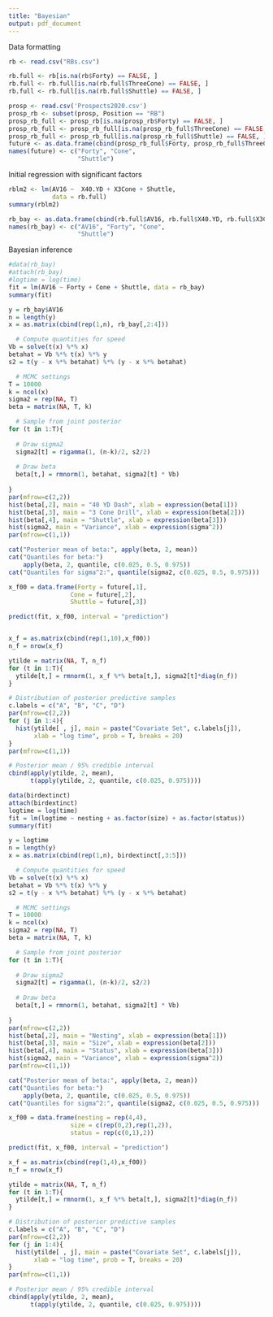 ```yaml
---
title: "Bayesian"
output: pdf_document
---
```


Data formatting 
```r
rb <- read.csv("RBs.csv")

rb.full <- rb[is.na(rb$Forty) == FALSE, ]
rb.full <- rb.full[is.na(rb.full$ThreeCone) == FALSE, ]
rb.full <- rb.full[is.na(rb.full$Shuttle) == FALSE, ]

prosp <- read.csv('Prospects2020.csv')
prosp_rb <- subset(prosp, Position == "RB")
prosp_rb_full <- prosp_rb[is.na(prosp_rb$Forty) == FALSE, ]
prosp_rb_full <- prosp_rb_full[is.na(prosp_rb_full$ThreeCone) == FALSE, ]
prosp_rb_full <- prosp_rb_full[is.na(prosp_rb_full$Shuttle) == FALSE, ]
future <- as.data.frame(cbind(prosp_rb_full$Forty, prosp_rb_full$ThreeCone, prosp_rb_full$Shuttle))
names(future) <- c("Forty", "Cone", 
                   "Shuttle")
```

Initial regression with significant factors 
```r
rblm2 <- lm(AV16 ~  X40.YD + X3Cone + Shuttle, 
            data = rb.full)
summary(rblm2)

rb_bay <- as.data.frame(cbind(rb.full$AV16, rb.full$X40.YD, rb.full$X3Cone, rb.full$Shuttle))
names(rb_bay) <- c("AV16", "Forty", "Cone", 
                   "Shuttle")
```


Bayesian inference 
```r
#data(rb_bay)
#attach(rb_bay)
#logtime = log(time)
fit = lm(AV16 ~ Forty + Cone + Shuttle, data = rb_bay)
summary(fit)

y = rb_bay$AV16
n = length(y)
x = as.matrix(cbind(rep(1,n), rb_bay[,2:4]))

  # Compute quantities for speed
Vb = solve(t(x) %*% x) 
betahat = Vb %*% t(x) %*% y
s2 = t(y - x %*% betahat) %*% (y - x %*% betahat)

  # MCMC settings
T = 10000
k = ncol(x)
sigma2 = rep(NA, T)
beta = matrix(NA, T, k)

  # Sample from joint posterior
for (t in 1:T){
  
  # Draw sigma2
  sigma2[t] = rigamma(1, (n-k)/2, s2/2)
  
  # Draw beta
  beta[t,] = rmnorm(1, betahat, sigma2[t] * Vb)
  
}
par(mfrow=c(2,2))
hist(beta[,2], main = "40 YD Dash", xlab = expression(beta[1]))
hist(beta[,3], main = "3 Cone Drill", xlab = expression(beta[2]))
hist(beta[,4], main = "Shuttle", xlab = expression(beta[3]))
hist(sigma2, main = "Variance", xlab = expression(sigma^2))
par(mfrow=c(1,1))

cat("Posterior mean of beta:", apply(beta, 2, mean))
cat("Quantiles for beta:") 
    apply(beta, 2, quantile, c(0.025, 0.5, 0.975))
cat("Quantiles for sigma^2:", quantile(sigma2, c(0.025, 0.5, 0.975)))

x_f00 = data.frame(Forty = future[,1],
                 Cone = future[,2],
                 Shuttle = future[,3])

predict(fit, x_f00, interval = "prediction")


x_f = as.matrix(cbind(rep(1,10),x_f00))
n_f = nrow(x_f)

ytilde = matrix(NA, T, n_f)
for (t in 1:T){
  ytilde[t,] = rmnorm(1, x_f %*% beta[t,], sigma2[t]*diag(n_f))
}

# Distribution of posterior predictive samples
c.labels = c("A", "B", "C", "D")
par(mfrow=c(2,2))
for (j in 1:4){
  hist(ytilde[ , j], main = paste("Covariate Set", c.labels[j]),
       xlab = "log time", prob = T, breaks = 20)
}
par(mfrow=c(1,1))

# Posterior mean / 95% credible interval 
cbind(apply(ytilde, 2, mean),
      t(apply(ytilde, 2, quantile, c(0.025, 0.975))))
```

```r
data(birdextinct)
attach(birdextinct)
logtime = log(time)
fit = lm(logtime ~ nesting + as.factor(size) + as.factor(status))
summary(fit)

y = logtime
n = length(y)
x = as.matrix(cbind(rep(1,n), birdextinct[,3:5]))

  # Compute quantities for speed
Vb = solve(t(x) %*% x) 
betahat = Vb %*% t(x) %*% y
s2 = t(y - x %*% betahat) %*% (y - x %*% betahat)

  # MCMC settings
T = 10000
k = ncol(x)
sigma2 = rep(NA, T)
beta = matrix(NA, T, k)

  # Sample from joint posterior
for (t in 1:T){
  
  # Draw sigma2
  sigma2[t] = rigamma(1, (n-k)/2, s2/2)
  
  # Draw beta
  beta[t,] = rmnorm(1, betahat, sigma2[t] * Vb)
  
}
par(mfrow=c(2,2))
hist(beta[,2], main = "Nesting", xlab = expression(beta[1]))
hist(beta[,3], main = "Size", xlab = expression(beta[2]))
hist(beta[,4], main = "Status", xlab = expression(beta[3]))
hist(sigma2, main = "Variance", xlab = expression(sigma^2))
par(mfrow=c(1,1))

cat("Posterior mean of beta:", apply(beta, 2, mean))
cat("Quantiles for beta:") 
    apply(beta, 2, quantile, c(0.025, 0.5, 0.975))
cat("Quantiles for sigma^2:", quantile(sigma2, c(0.025, 0.5, 0.975)))

x_f00 = data.frame(nesting = rep(4,4),
                 size = c(rep(0,2),rep(1,2)),
                 status = rep(c(0,1),2))

predict(fit, x_f00, interval = "prediction")

x_f = as.matrix(cbind(rep(1,4),x_f00))
n_f = nrow(x_f)

ytilde = matrix(NA, T, n_f)
for (t in 1:T){
  ytilde[t,] = rmnorm(1, x_f %*% beta[t,], sigma2[t]*diag(n_f))
}

# Distribution of posterior predictive samples
c.labels = c("A", "B", "C", "D")
par(mfrow=c(2,2))
for (j in 1:4){
  hist(ytilde[ , j], main = paste("Covariate Set", c.labels[j]),
       xlab = "log time", prob = T, breaks = 20)
}
par(mfrow=c(1,1))

# Posterior mean / 95% credible interval 
cbind(apply(ytilde, 2, mean),
      t(apply(ytilde, 2, quantile, c(0.025, 0.975))))
```
